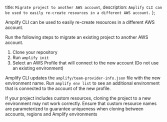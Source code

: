   title: `Migrate project to another AWS account`,
  description: `Amplify CLI can be used to easily re-create resources in a different AWS account.`
};

Amplify CLI can be used to easily re-create resources in a different AWS account.

Run the following steps to migrate an existing project to another AWS account.

1. Clone your repository
2. Run `amplify init`
3. Select an AWS Profile that will connect to the new account (Do not use an existing environment)

Amplify CLI updates the `amplify/team-provider-info.json` file with the new environment name. Run `amplify env list` to see an additional environment that is connected to the account of the new profile.

<Callout warning>

If your project includes custom resources, cloning the project to a new environment may not work correctly.
Ensure that custom resource names are parameterized to guarantee uniqueness when cloning between accounts, regions and Amplify environments

</Callout>

